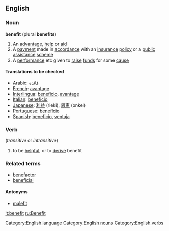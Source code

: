 ==English==
[[Category:English language]]
===Noun===
'''benefit''' (plural '''benefits''')
#An [[advantage]], [[help]] or [[aid]]
#A [[payment]] made in [[accordance]] with an [[insurance]] [[policy]] or a [[public]] [[assistance]] [[scheme]]
#A [[performance]] etc given to [[raise]] [[fund]]s for some [[cause]]
====Translations to be checked==== 
*[[Arabic]]: [[فائدة]]
*[[French]]: [[avantage]] 
*[[Interlingua]]: [[beneficio]], [[avantage]] 
*[[Italian]]: [[beneficio]] 
*[[Japanese]]: [[利益]] (rieki), [[恩恵]] (onkei)
*[[Portuguese]]: [[benefício]] 
*[[Spanish]]: [[beneficio]], [[ventaja]]
===Verb===
{{En-infl-reg-consonant|benefit||}} (''transitive'' or ''intransitive'')
#to be [[helpful]], or to [[derive]] benefit

===Related terms===
*[[benefactor]]
*[[beneficial]]

====Antonyms====

*[[malefit]]

[[Category:English nouns]]
[[Category:English verbs]]

[[it:benefit]]
[[ru:Benefit]]